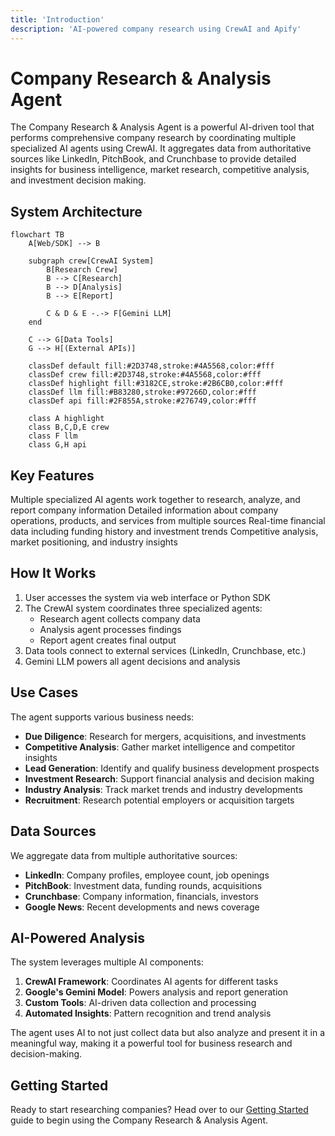 ```yaml
---
title: 'Introduction'
description: 'AI-powered company research using CrewAI and Apify'
---
```


# Company Research & Analysis Agent

The Company Research & Analysis Agent is a powerful AI-driven tool that performs comprehensive company research by coordinating multiple specialized AI agents using CrewAI. It aggregates data from authoritative sources like LinkedIn, PitchBook, and Crunchbase to provide detailed insights for business intelligence, market research, competitive analysis, and investment decision making.

## System Architecture

```mermaid
flowchart TB
    A[Web/SDK] --> B
    
    subgraph crew[CrewAI System]
        B[Research Crew]
        B --> C[Research]
        B --> D[Analysis]
        B --> E[Report]
        
        C & D & E -.-> F[Gemini LLM]
    end
    
    C --> G[Data Tools]
    G --> H[(External APIs)]
    
    classDef default fill:#2D3748,stroke:#4A5568,color:#fff
    classDef crew fill:#2D3748,stroke:#4A5568,color:#fff
    classDef highlight fill:#3182CE,stroke:#2B6CB0,color:#fff
    classDef llm fill:#B83280,stroke:#97266D,color:#fff
    classDef api fill:#2F855A,stroke:#276749,color:#fff
    
    class A highlight
    class B,C,D,E crew
    class F llm
    class G,H api
```

## Key Features

<CardGroup cols={2}>
  <Card title="AI Agent Collaboration" icon="robot">
    Multiple specialized AI agents work together to research, analyze, and report company information
  </Card>
  <Card title="Comprehensive Profiles" icon="building">
    Detailed information about company operations, products, and services from multiple sources
  </Card>
  <Card title="Financial Analysis" icon="chart-line">
    Real-time financial data including funding history and investment trends
  </Card>
  <Card title="Market Intelligence" icon="globe">
    Competitive analysis, market positioning, and industry insights
  </Card>
</CardGroup>

## How It Works

1. User accesses the system via web interface or Python SDK
2. The CrewAI system coordinates three specialized agents:
   - Research agent collects company data
   - Analysis agent processes findings
   - Report agent creates final output
3. Data tools connect to external services (LinkedIn, Crunchbase, etc.)
4. Gemini LLM powers all agent decisions and analysis

## Use Cases

The agent supports various business needs:

- **Due Diligence**: Research for mergers, acquisitions, and investments
- **Competitive Analysis**: Gather market intelligence and competitor insights
- **Lead Generation**: Identify and qualify business development prospects
- **Investment Research**: Support financial analysis and decision making
- **Industry Analysis**: Track market trends and industry developments
- **Recruitment**: Research potential employers or acquisition targets

## Data Sources

We aggregate data from multiple authoritative sources:

- **LinkedIn**: Company profiles, employee count, job openings
- **PitchBook**: Investment data, funding rounds, acquisitions
- **Crunchbase**: Company information, financials, investors
- **Google News**: Recent developments and news coverage

## AI-Powered Analysis

The system leverages multiple AI components:

1. **CrewAI Framework**: Coordinates AI agents for different tasks
2. **Google's Gemini Model**: Powers analysis and report generation
3. **Custom Tools**: AI-driven data collection and processing
4. **Automated Insights**: Pattern recognition and trend analysis

<Note>
The agent uses AI to not just collect data but also analyze and present it in a meaningful way, making it a powerful tool for business research and decision-making.
</Note>

## Getting Started

Ready to start researching companies? Head over to our [Getting Started](/getting-started) guide to begin using the Company Research & Analysis Agent.
